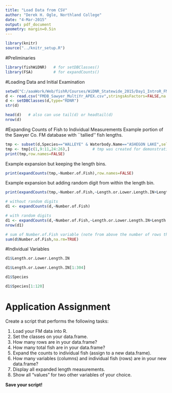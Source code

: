 ```yaml
---
title: "Load Data from CSV"
author: "Derek H. Ogle, Northland College"
date: "4-Mar-2015"
output: pdf_document
geometry: margin=0.5in
---
```


```r
library(knitr)
source("../knitr_setup.R")
```

#Preliminaries
```r
library(fishWiDNR)   # for setDBClasses()
library(FSA)         # for expandCounts()
```

#Loading Data and Initial Examination
```r
setwd("C:/aaaWork/Web/fishR/Courses/WiDNR_Statewide_2015/Day1_IntroR_FMData")
d <- read.csv("FMDB_Sawyer_MultiYr_APEX.csv",stringsAsFactors=FALSE,na.strings=c("-","NA",""))
d <- setDBClasses(d,type="RDNR")
str(d)
```

```r
head(d)   # also can use tail(d) or headtail(d)
nrow(d)
```

\newpage

#Expanding Counts of Fish to Individual Measurements
Example portion of the Sawyer Co. FM database with ``tallied'' fish lengths.
```r
tmp <- subset(d,Species=="WALLEYE" & Waterbody.Name=="ASHEGON LAKE",select=c("Fish.Data.Seq.No","Species","Number.of.Fish","Length.or.Lower.Length.IN","Length.Upper.IN"))
tmp <- tmp[c(1,9:11,24:26),]          # tmp was created for demonstration purposes only
print(tmp,row.names=FALSE)
```

Example expansion but keeping the length bins.
```r
print(expandCounts(tmp,~Number.of.Fish),row.names=FALSE)
```

Example expansion but adding random digit from within the length bin.
```r
print(expandCounts(tmp,~Number.of.Fish,~Length.or.Lower.Length.IN+Length.Upper.IN,new.name="Len"),row.names=FALSE)
```

```r
# without random digits
d1 <- expandCounts(d,~Number.of.Fish)

# with random digits
d1 <- expandCounts(d,~Number.of.Fish,~Length.or.Lower.Length.IN+Length.Upper.IN,new.name="Len")
nrow(d1)

# sum of Number.of.Fish variable (note from above the number of rows that had zero fish)
sum(d$Number.of.Fish,na.rm=TRUE)
```


#Individual Variables
```r
d1$Length.or.Lower.Length.IN
```
```r
d1$Length.or.Lower.Length.IN[1:304]
```
```r
d1$Species
```
```r
d1$Species[1:120]
```

\newpage

# Application Assignment

Create a script that performs the following tasks:

1. Load your FM data into R.
1. Set the classes on your data.frame.
1. How many rows are in your data.frame?
1. How many total fish are in your data.frame?
1. Expand the counts to individual fish (assign to a new data.frame).
1. How many variables (columns) and individual fish (rows) are in your new data.frame?
1. Display all expanded length measurements.
1. Show all "values" for two other variables of your choice.

**Save your script!**
